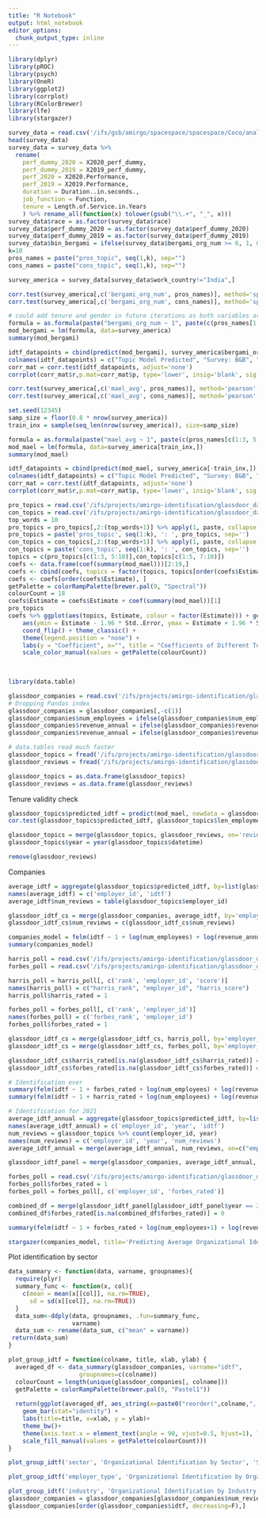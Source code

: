 ```yaml
---
title: "R Notebook"
output: html_notebook
editor_options: 
  chunk_output_type: inline
---
```



```r
library(dplyr)
library(pROC)
library(psych)
library(OneR)
library(ggplot2)
library(corrplot)
library(RColorBrewer)
library(lfe)
library(stargazer)
```


```r
survey_data = read.csv('/ifs/gsb/amirgo/spacespace/spacespace/Coco/analyses_data/coco_glassdoor_topic_modeling.csv')
head(survey_data)
survey_data = survey_data %>% 
  rename(
    perf_dummy_2020 = X2020_perf_dummy,
    perf_dummy_2019 = X2019_perf_dummy,
    perf_2020 = X2020.Performance,
    perf_2019 = X2019.Performance,
    duration = Duration..in.seconds.,
    job_function = Function,
    tenure = Length.of.Service.in.Years
    ) %>% rename_all(function(x) tolower(gsub("\\.+", "_", x)))
survey_data$race = as.factor(survey_data$race)
survey_data$perf_dummy_2020 = as.factor(survey_data$perf_dummy_2020)
survey_data$perf_dummy_2019 = as.factor(survey_data$perf_dummy_2019)
survey_data$bin_bergami = ifelse(survey_data$bergami_org_num >= 6, 1, 0)
k=10
pros_names = paste("pros_topic", seq(1,k), sep="")
cons_names = paste("cons_topic", seq(1,k), sep="")

survey_america = survey_data[survey_data$work_country!="India",]

```

```r
corr.test(survey_america[,c('bergami_org_num', pros_names)], method='spearman', adjust='none')
corr.test(survey_america[,c('bergami_org_num', cons_names)], method='spearman', adjust='none')

# could add tenure and gender in future iterations as both variables are present in both datasets
formula = as.formula(paste("bergami_org_num ~ 1", paste(c(pros_names[1:5], pros_names[7:10]), collapse='+'),  paste(c(cons_names[1:3], cons_names[5:10]), collapse='+'), sep=" + "))
mod_bergami = lm(formula, data=survey_america)
summary(mod_bergami)

idtf_datapoints = cbind(predict(mod_bergami), survey_america$bergami_org_num, survey_america$mael_avg)
colnames(idtf_datapoints) = c("Topic Model Predicted", "Survey: B&B", "Survey: M&A")
corr_mat = corr.test(idtf_datapoints, adjust='none')
corrplot(corr_mat$r,p.mat=corr_mat$p, type='lower', insig='blank', sig.level=0.05, method='color', tl.col='black', addCoef.col='black', number.digits=2, tl.srt=0, diag=F)

```

```r
corr.test(survey_america[,c('mael_avg', pros_names)], method='pearson', adjust='none')
corr.test(survey_america[,c('mael_avg', cons_names)], method='pearson', adjust='none')

set.seed(12345)
samp_size = floor(0.8 * nrow(survey_america))
train_inx = sample(seq_len(nrow(survey_america)), size=samp_size)

formula = as.formula(paste("mael_avg ~ 1", paste(c(pros_names[c(1:3, 5:10)]), collapse='+'),  paste(c(cons_names[c(1:5, 7:10)]), collapse='+'), sep=" + "))
mod_mael = lm(formula, data=survey_america[train_inx,])
summary(mod_mael)

idtf_datapoints = cbind(predict(mod_mael, survey_america[-train_inx,]), survey_america$bergami_org_num[-train_inx], survey_america$mael_avg[-train_inx])
colnames(idtf_datapoints) = c("Topic Model Predicted", "Survey: B&B", "Survey: M&A")
corr_mat = corr.test(idtf_datapoints, adjust='none')
corrplot(corr_mat$r,p.mat=corr_mat$p, type='lower', insig='blank', sig.level=0.05, method='color', tl.col='black', addCoef.col='black', number.digits=2, tl.srt=0, diag=F)

```

```r
pro_topics = read.csv('/ifs/projects/amirgo-identification/glassdoor_data/glassdoor_pros_top_words_lda_k10.csv', header=TRUE)
con_topics = read.csv('/ifs/projects/amirgo-identification/glassdoor_data/glassdoor_cons_top_words_lda_k10.csv', header=TRUE)
top_words = 10
pro_topics = pro_topics[,2:(top_words+1)] %>% apply(1, paste, collapse = ",")
pro_topics = paste('pros_topic', seq(1:k), ': ', pro_topics, sep='')
con_topics = con_topics[,2:(top_words+1)] %>% apply(1, paste, collapse = ",")
con_topics = paste('cons_topic', seq(1:k), ': ', con_topics, sep='')
topics = c(pro_topics[c(1:3, 5:10)],con_topics[c(1:5, 7:10)])
coefs <- data.frame(coef(summary(mod_mael)))[2:19,]
coefs <- cbind(coefs, topics = factor(topics, topics[order(coefs$Estimate, coefs$Std..Error)]))
coefs <- coefs[order(coefs$Estimate), ]
getPalette = colorRampPalette(brewer.pal(9, "Spectral"))
colourCount = 18
coefs$Estimate = coefs$Estimate + coef(summary(mod_mael))[1]
pro_topics
coefs %>% ggplot(aes(topics, Estimate, colour = factor(Estimate))) + geom_point() + geom_errorbar(width = 0.5, size=1.5,
    aes(ymin = Estimate - 1.96 * Std..Error, ymax = Estimate + 1.96 * Std..Error)) + 
    coord_flip() + theme_classic() +
    theme(legend.position = "none") +
    labs(y = "Coefficient", x="", title = "Coefficients of Different Topics")+
    scale_color_manual(values = getPalette(colourCount))
  
    

```

```r
library(data.table)

glassdoor_companies = read.csv('/ifs/projects/amirgo-identification/glassdoor_data/glassdoor_companies.csv')
# Dropping Pandas index
glassdoor_companies = glassdoor_companies[,-c(1)]
glassdoor_companies$num_employees = ifelse(glassdoor_companies$num_employees == 0, NA, glassdoor_companies$num_employees)
glassdoor_companies$revenue_annual = ifelse(glassdoor_companies$revenue_annual == 0, NA, glassdoor_companies$revenue_annual)
glassdoor_companies$revenue_annual = ifelse(glassdoor_companies$revenue_annual == -1, NA, glassdoor_companies$revenue_annual)

# data.tables read much faster
glassdoor_topics = fread('/ifs/projects/amirgo-identification/glassdoor_data/glassdoor_topic_prop.csv')
glassdoor_reviews = fread('/ifs/projects/amirgo-identification/glassdoor_data/glassdoor_reviews_custom.csv', select=c(2, 22, 11, 15, 16))

glassdoor_topics = as.data.frame(glassdoor_topics)
glassdoor_reviews = as.data.frame(glassdoor_reviews)
```

Tenure validity check
```r
glassdoor_topics$predicted_idtf = predict(mod_mael, newdata = glassdoor_topics[, c(pros_names, cons_names)])
cor.test(glassdoor_topics$predicted_idtf, glassdoor_topics$len_employment)

glassdoor_topics = merge(glassdoor_topics, glassdoor_reviews, on='review_id')
glassdoor_topics$year = year(glassdoor_topics$datetime)

remove(glassdoor_reviews)
```

Companies
```r
average_idtf = aggregate(glassdoor_topics$predicted_idtf, by=list(glassdoor_topics$employer_id), FUN=mean)
names(average_idtf) = c('employer_id', 'idtf')
average_idtf$num_reviews = table(glassdoor_topics$employer_id)

glassdoor_idtf_cs = merge(glassdoor_companies, average_idtf, by='employer_id')
glassdoor_idtf_cs$num_reviews = c(glassdoor_idtf_cs$num_reviews)

companies_model = felm(idtf ~ 1 + log(num_employees) + log(revenue_annual) | industry + employer_type, data=glassdoor_idtf_cs[glassdoor_idtf_cs$num_reviews > 10,])
summary(companies_model)
```

```r
harris_poll = read.csv('/ifs/projects/amirgo-identification/glassdoor_data/harris_glassdoor_2021.csv')
forbes_poll = read.csv('/ifs/projects/amirgo-identification/glassdoor_data/forbes_glassdoor_2021.csv')

harris_poll = harris_poll[, c('rank', 'employer_id', 'score')]
names(harris_poll) = c("harris_rank", "employer_id", "harris_score")
harris_poll$harris_rated = 1

forbes_poll = forbes_poll[, c('rank', 'employer_id')]
names(forbes_poll) = c('forbes_rank', 'employer_id')
forbes_poll$forbes_rated = 1

glassdoor_idtf_cs = merge(glassdoor_idtf_cs, harris_poll, by='employer_id', all.x = T)
glassdoor_idtf_cs = merge(glassdoor_idtf_cs, forbes_poll, by='employer_id', all.x = T)

glassdoor_idtf_cs$harris_rated[is.na(glassdoor_idtf_cs$harris_rated)] = 0
glassdoor_idtf_cs$forbes_rated[is.na(glassdoor_idtf_cs$forbes_rated)] = 0

# Identification ever
summary(felm(idtf ~ 1 + forbes_rated + log(num_employees) + log(revenue_annual) | employer_type + industry , data=glassdoor_idtf_cs))
summary(felm(idtf ~ 1 + harris_rated + log(num_employees) + log(revenue_annual) | employer_type + industry , data=glassdoor_idtf_cs))

# Identification for 2021
average_idtf_annual = aggregate(glassdoor_topics$predicted_idtf, by=list(glassdoor_topics$employer_id, glassdoor_topics$year), FUN=mean)
names(average_idtf_annual) = c('employer_id', 'year', 'idtf')
num_reviews = glassdoor_topics %>% count(employer_id, year)
names(num_reviews) = c('employer_id', 'year', 'num_reviews')
average_idtf_annual = merge(average_idtf_annual, num_reviews, on=c("employer_id", "year"))

glassdoor_idtf_panel = merge(glassdoor_companies, average_idtf_annual, by=c('employer_id'))

forbes_poll = read.csv('/ifs/projects/amirgo-identification/glassdoor_data/forbes_glassdoor_2019.csv')
forbes_poll$forbes_rated = 1
forbes_poll = forbes_poll[, c('employer_id', 'forbes_rated')]

combined_df = merge(glassdoor_idtf_panel[glassdoor_idtf_panel$year == 2019,], forbes_poll, by='employer_id', all.x = T)
combined_df$forbes_rated[is.na(combined_df$forbes_rated)] = 0

summary(felm(idtf ~ 1 + forbes_rated + log(num_employees+1) + log(revenue_annual) | employer_type + industry , data=combined_df[combined_df$num_reviews > 10,]))

```

```r
stargazer(companies_model, title='Predicting Average Organizational Identification Using Size and Revenue', header=FALSE, add.lines=list(c('Industry Fixed Effects', 'Yes')), dep.var.labels  = "Predicted Identification (On 8-point Scale)", star.char = c("+", "*", "**", "***"), star.cutoffs = c(.1, .05, .01, .001), notes = c("+ p<0.1; * p<0.05; ** p<0.01; *** p<0.001"), notes.append=F)

```

Plot identification by sector
```r
data_summary <- function(data, varname, groupnames){
  require(plyr)
  summary_func <- function(x, col){
    c(mean = mean(x[[col]], na.rm=TRUE),
      sd = sd(x[[col]], na.rm=TRUE))
  }
  data_sum<-ddply(data, groupnames, .fun=summary_func,
                  varname)
  data_sum <- rename(data_sum, c("mean" = varname))
 return(data_sum)
}

plot_group_idtf = function(colname, title, xlab, ylab) {
  averaged_df <- data_summary(glassdoor_companies, varname="idtf", 
                    groupnames=c(colname))
  colourCount = length(unique(glassdoor_companies[, colname]))
  getPalette = colorRampPalette(brewer.pal(9, "Pastel1"))
  
  return(ggplot(averaged_df, aes_string(x=paste0("reorder(",colname,", -idtf)"), y='idtf', fill=paste0("reorder(",colname,", -idtf)"))) + 
    geom_bar(stat="identity") +
    labs(title=title, x=xlab, y = ylab)+
    theme_bw()+
    theme(axis.text.x = element_text(angle = 90, vjust=0.5, hjust=1), legend.position = "none")+
    scale_fill_manual(values = getPalette(colourCount)))
}
```

```r
plot_group_idtf('sector', 'Organizational Identification by Sector', 'Sector', 'Identification')

plot_group_idtf('employer_type', 'Organizational Identification by Organization Type', 'Type', 'Identification')

plot_group_idtf('industry', 'Organizational Identification by Industry', 'Industry', 'Identification')
glassdoor_companies = glassdoor_companies[glassdoor_companies$num_reviews > 10,]
glassdoor_companies[order(glassdoor_companies$idtf, decreasing=F),]

```

